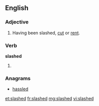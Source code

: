 ==English==

===Adjective===
{{en-adj|-}}

# Having been slashed, [[cut]] or [[rent]].

===Verb===
'''slashed'''

# {{past of|slash}}

===Anagrams===
* [[hassled#English|hassled]]

[[et:slashed]]
[[fr:slashed]]
[[mg:slashed]]
[[vi:slashed]]